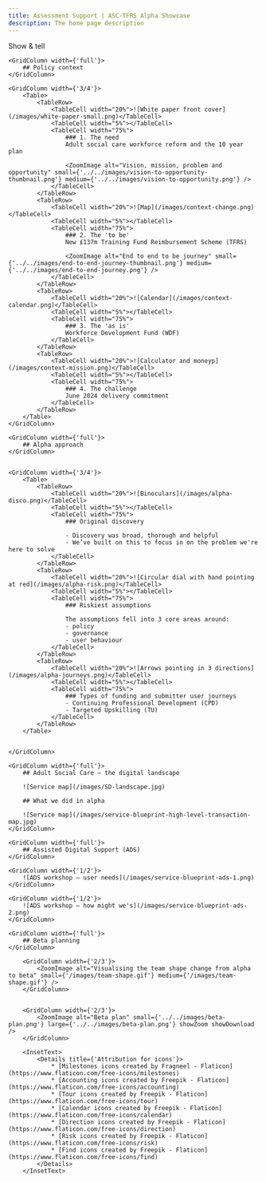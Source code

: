 ```yaml
---
title: Assessment Support | ASC-TFRS Alpha Showcase
description: The home page description
---
```


<Heading caption='Assessment Support' tag='h1'>Show & tell</Heading>

<GridRow>

    <GridColumn width={'full'}>
        ## Policy context
    </GridColumn>

    <GridColumn width={'3/4'}>
        <Table>
            <TableRow>
                <TableCell width="20%">![White paper front cover](/images/white-paper-small.png)</TableCell>
                <TableCell width="5%"></TableCell>
                <TableCell width="75%">
                    ### 1. The need
                    Adult social care workforce reform and the 10 year plan

                    <ZoomImage alt="Vision, mission, problem and opportunity" small={'../../images/vision-to-opportunity-thumbnail.png'} medium={'../../images/vision-to-opportunity.png'} />
                </TableCell>
            </TableRow>
            <TableRow>
                <TableCell width="20%">![Map](/images/context-change.png)</TableCell>
                <TableCell width="5%"></TableCell>
                <TableCell width="75%">
                    ### 2. The 'to be'
                    New £137m Training Fund Reimbursement Scheme (TFRS)

                    <ZoomImage alt="End to end to be journey" small={'../../images/end-to-end-journey-thumbnail.png'} medium={'../../images/end-to-end-journey.png'} />
                </TableCell>
            </TableRow>
            <TableRow>
                <TableCell width="20%">![Calendar](/images/context-calendar.png)</TableCell>
                <TableCell width="5%"></TableCell>
                <TableCell width="75%">
                    ### 3. The 'as is'
                    Workforce Development Fund (WDF)
                </TableCell>
            </TableRow>
            <TableRow>
                <TableCell width="20%">![Calculator and moneyp](/images/context-mission.png)</TableCell>
                <TableCell width="5%"></TableCell>
                <TableCell width="75%">
                    ### 4. The challenge
                    June 2024 delivery commitment
                </TableCell>
            </TableRow>
        </Table>
    </GridColumn> 
</GridRow>

<GridRow>

    <GridColumn width={'full'}>
        ## Alpha approach
    </GridColumn>


    <GridColumn width={'3/4'}>
        <Table>
            <TableRow>
                <TableCell width="20%">![Binoculars](/images/alpha-disco.png)</TableCell>
                <TableCell width="5%"></TableCell>
                <TableCell width="75%">
                    ### Original discovery 

                    - Discovery was broad, thorough and helpful​
                    - We’ve built on this to focus in on the problem we're here to solve
                </TableCell>
            </TableRow>
            <TableRow>
                <TableCell width="20%">![Circular dial with hand pointing at red](/images/alpha-risk.png)</TableCell>
                <TableCell width="5%"></TableCell>
                <TableCell width="75%">
                    ### Riskiest assumptions

                    The assumptions fell into 3 core areas around:
                    - policy
                    - governance
                    - user behaviour
                </TableCell>
            </TableRow>
            <TableRow>
                <TableCell width="20%">![Arrows pointing in 3 directions](/images/alpha-journeys.png)</TableCell>
                <TableCell width="5%"></TableCell>
                <TableCell width="75%">
                    ### Types of funding and submitter user journeys
                    - Continuing Professional Development (CPD)
                    - Targeted Upskilling (TU)
                </TableCell>
            </TableRow>
        </Table>


    </GridColumn>

<GridRow>

    <GridColumn width={'full'}>
        ## Adult Social Care — the digital landscape

        ![Service map](/images/SD-landscape.jpg)

        ## What we did in alpha

        ![Service map](/images/service-blueprint-high-level-transaction-map.jpg)
    </GridColumn>

    <GridColumn width={'full'}>
        ## Assisted Digital Support (ADS)
    </GridColumn>

    <GridColumn width={'1/2'}>
        ![ADS workshop — user needs](/images/service-blueprint-ads-1.png)
    </GridColumn>

    <GridColumn width={'1/2'}>
        ![ADS workshop — how might we's](/images/service-blueprint-ads-2.png)
    </GridColumn>

</GridRow>

<GridRow>

    <GridColumn width={'full'}>
        ## Beta planning
    </GridColumn>

        <GridColumn width={'2/3'}>
            <ZoomImage alt="Visualising the team shape change from alpha to beta" small={'/images/team-shape.gif'} medium={'/images/team-shape.gif'} />
        </GridColumn>


        <GridColumn width={'2/3'}>
            <ZoomImage alt="Beta plan" small={'../../images/beta-plan.png'} large={'../../images/beta-plan.png'} showZoom showDownload />
        </GridColumn>

</GridRow>

        <InsetText>
            <Details title={'Attribution for icons'}>
                * [Milestones icons created by Fragneel - Flaticon](https://www.flaticon.com/free-icons/milestones)
                * [Accounting icons created by Freepik - Flaticon](https://www.flaticon.com/free-icons/accounting)
                * [Tour icons created by Freepik - Flaticon](https://www.flaticon.com/free-icons/tour)
                * [Calendar icons created by Freepik - Flaticon](https://www.flaticon.com/free-icons/calendar)
                * [Direction icons created by Freepik - Flaticon](https://www.flaticon.com/free-icons/direction)
                * [Risk icons created by Freepik - Flaticon](https://www.flaticon.com/free-icons/risk)
                * [Find icons created by Freepik - Flaticon](https://www.flaticon.com/free-icons/find)
            </Details>
        </InsetText>

</GridRow>
